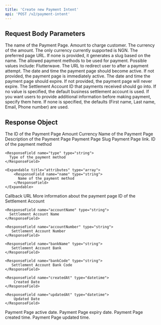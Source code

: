 ```yaml
---
title: 'Create new Payment Intent'
api: 'POST /v2/payment-intent'
---
```


## Request Body Parameters

<ParamField body="name" type="string" placeholder="Test Page" required>
  The name of the Payment Page.
</ParamField>

<ParamField body="amount" type="integer" required placeholder="10000">
  Amount to charge customer.
</ParamField>

<ParamField body="currency" type="string" default="NGN" required placeholder="NGN">
  The currency of the amount. The only currency currently supported is NGN.
</ParamField>

<ParamField body="slug" type="string" default="test-page">
  The preferred page URL. If none is provided, it generates a slug based on the name.
</ParamField>

<ParamField body="paymentMethod" type="array">
  The allowed payment methods to be used for payment. Possible values include: Flutterwave.
</ParamField>

<ParamField body="callbackUrl" type="string">
  The URL to redirect user to after a payment attempt.
</ParamField>

<ParamField body="activeAt" type="datetime">
  The date and time the payment page should become active. If not provided, the payment page is immediately active.
</ParamField>

<ParamField body="expiresAt" type="datetime">
  The date and time the payment page should expire. If not provided, the payment page will never expire.
</ParamField>

<ParamField body="settlementAccountId" type="string">
  The Settlement Account ID that payments received should go into. If no value is specified, the default business settlement account is used.
</ParamField>

<ParamField body="additionalFields" type="array">
  If you want users to provide additional information before making payment, specify them here. If none is specified, the defaults (First name, Last name, Email, Phone number) are used.
</ParamField>


## Response Object

<ResponseField name="id" type="string" required>
  The ID of the Payment Page
</ResponseField>

<ResponseField name="amount" type="string" required>
  Amount
</ResponseField>

<ResponseField name="currency" type="string" required>
  Currency
</ResponseField>

<ResponseField name="name" type="string" required>
  Name of the Payment Page
</ResponseField>

<ResponseField name="description" type="string">
  Description of the Payment Page
</ResponseField>

<ResponseField name="slug" type="string" required>
  Payment Page Slug
</ResponseField>

<ResponseField name="pageLink" type="string" required>
  Payment Page link.
</ResponseField>

<ResponseField name="paymentMethods" type="array">
  <Expandable title="properties">
    <ResponseField name="id" type="string">
      ID of the payment method
    </ResponseField>

    <ResponseField name="type" type="string">
      Type of the payment method
    </ResponseField>

    <Expandable title="attributes" type="array">
        <ResponseField name="name" type="string">
          Name of the payment method
        </ResponseField>
    </Expandable>

  </Expandable>
</ResponseField>

<ResponseField name="callbackUrl" type="string">
  Callback URL
</ResponseField>

<ResponseField name="meta" type="array">
  More information about the payment page
</ResponseField>

<ResponseField name="settlementAccount" type="Settlement Account Object">
  <Expandable title="properties">
    <ResponseField name="id" type="string">
      ID of the Settlement Account
    </ResponseField>

    <ResponseField name="accountName" type="string">
      Settlement Account Name
    </ResponseField>

    <ResponseField name="accountNumber" type="string">
       Settlement Account Number
    </ResponseField>

    <ResponseField name="bankName" type="string">
       Settlement Account Bank
    </ResponseField>

    <ResponseField name="bankCode" type="string">
       Settlement Account Bank Code
    </ResponseField>

    <ResponseField name="createdAt" type="datetime">
        Created Date
    </ResponseField>

    <ResponseField name="updatedAt" type="datetime">
        Updated Date
    </ResponseField>

  </Expandable>
</ResponseField>

<ResponseField name="activeAt" type="datetime">
  Payment Page active date.
</ResponseField>

<ResponseField name="expiresAt" type="datetime">
  Payment Page expiry date.
</ResponseField>

<ResponseField name="createdAt" type="datetime" required>
  Payment Page created time.
</ResponseField>

<ResponseField name="updatedAt" type="datetime" required>
  Payment Page updated time.
</ResponseField>